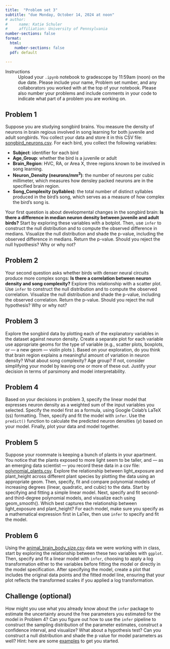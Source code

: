 ```yaml
---
title:  "Problem set 3"
subtitle: "due Monday, October 14, 2024 at noon"
# author: 
#     name: Katie Schuler
#     affiliation: University of Pennsylvania
number-sections: false
format: 
  html: 
    number-sections: false
  pdf: default

---
```


Instructions
: Upload your `.ipynb` notebook to gradescope by 11:59am (noon) on the due date. Please include your name, Problem set number, and any collaborators you worked with at the top of your notebook. Please also number your problems and include comments in your code to indicate what part of a problem you are working on.  


## Problem 1

Suppose you are studying songbird brains. You measure the density of neurons in brain regious involved in song learning for both juvenile and adult songbirds. You collect your data and store it in this CSV file: [songbird_neurons.csv](/assests/csv/songbird_neurons.csv). For each bird, you collect the following variables: 

- **Subject**: identifier for each bird
- **Age_Group**: whether the bird is a juvenile or adult 
- **Brain_Region**: HVC, RA, or Area X, three regions known to be involved in song learning. 
- **Neuron_Density (neurons/mm^3^)**: the number of neurons per cubic millimeter, which measures how densley packed neurons are in the specified brain region. 
- **Song_Complexity (syllables)**: the total number of distinct syllables produced in the bird's song, which serves as a measure of how complex the bird's song is.

Your first question is about developmental changes in the songbird brain: **Is there a difference in median neuron density between juvenile and adult birds?**  Start by exploring these variables with a botplot. Then, use `infer` to construct the null distribution and to compute the observed difference in medians. Visualize the null distribution and shade the p-value, including the observed difference in medians. Return the p-value.  Should you reject the null hypothesis? Why or why not?

## Problem 2

Your second question asks whether birds with denser neural circuits produce more complex songs: **Is there a correlation between neuron density and song complexity?** Explore this relationship with a scatter plot. Use `infer` to construct the null distribution and to compute the observed correlation. Visualize the null distribution and shade the p-value, including the observed correlation. Return the p-value. Should you reject the null hypothesis? Why or why not?

## Problem 3

Explore the songbird data by plotting each of the explanatory variables in the dataset against neuron density. Create a separate plot for each variable use appropriate geoms for the type of variable (e.g., scatter plots, boxplots, or — a new geom — violin plots ). Based on your exploration, do you think that brain region explains a meaningful amount of variation in neuron density? What about song complexity?  Age group? If not, consider simplifying your model by leaving one or more of these out. Justify your decision in terms of parsimony and model interpretability. 

## Problem 4

Based on your decisions in problem 3, specify the linear model that expresses neuron density as a weighted sum of the input variables you selected. Specify the model first as a formula, using Google Colab's LaTeX (`$$`) formatting. Then, specify and fit the model with `infer`. Use the `predict()` function to calculate the predicted neuron densities ($y$) based on your model. Finally, plot your data and model together. 


## Problem 5

Suppose your roommate is keeping a bunch of plants in your apartment. You notice that the plants exposed to more light seem to be taller, and — as an emerging data scientist — you record these data in a csv file: [polynomial_plants.csv](/assests/csv/polynomial_plants.csv). Explore the relationship between light_exposure and plant_height across different plant species by plotting the data using an appropriate geom. Then, specify, fit and compare polynomial models of increasing degrees (linear, quadratic, and cubic) to the data. Start by specifying and fitting a simple linear model. Next, specify and fit second- and third-degree polynomial models, and visualize each using geom_smooth(). Which best captures the relationship between light_exposure and plant_height? For each model, make sure you specify as a mathematical expression first in LaTex, then use `infer` to specify and fit the model.  

## Problem 6

Using the [animal_brain_body_size.csv](/assests/csv/animal_brain_body_size.csv) data we were working with in class, start by exploring the relationship between these two variables with `ggplot`. Then, specify and fit a linear model with `infer`, choosing to apply a log transformation either to the variables before fitting the model or directly in the model specification. After specifying the model, create a plot that includes the original data points and the fitted model line, ensuring that your plot reflects the transformed scales if you applied a log transformation. 


## Challenge (optional)

How might you use what you already know about the `infer` package to estimate the uncertainty around the free parameters you estimated for the model in Problem 4? Can you figure out how to use the `infer` pipeline to construct the sampling distribution of the parameter estimates, construct a confidence interval, and visualize? What about a hypothesis test? Can you construct a null distribution and shade the p value for model parameters as well?  Hint: here are some [examples](https://cran.r-project.org/web/packages/infer/vignettes/observed_stat_examples.html) to get you started. 



